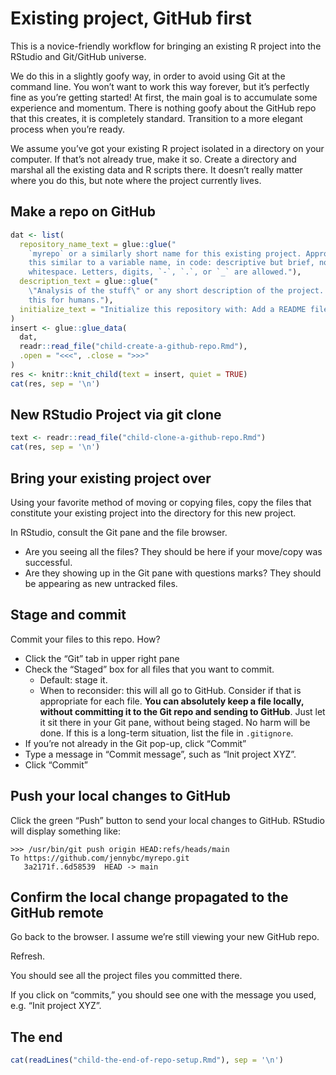# Existing project, GitHub first {#existing-github-first}

This is a novice-friendly workflow for bringing an existing R project into the RStudio and Git/GitHub universe.

We do this in a slightly goofy way, in order to avoid using Git at the command line.
You won't want to work this way forever, but it's perfectly fine as you're getting started!
At first, the main goal is to accumulate some experience and momentum.
There is nothing goofy about the GitHub repo that this creates, it is completely standard.
Transition to a more elegant process when you're ready.

We assume you've got your existing R project isolated in a directory on your computer.
If that's not already true, make it so.
Create a directory and marshal all the existing data and R scripts there.
It doesn't really matter where you do this, but note where the project currently lives.

## Make a repo on GitHub

```r
dat <- list(
  repository_name_text = glue::glue("
    `myrepo` or a similarly short name for this existing project. Approach \\
    this similar to a variable name, in code: descriptive but brief, no \\
    whitespace. Letters, digits, `-`, `.`, or `_` are allowed."),
  description_text = glue::glue("
    \"Analysis of the stuff\" or any short description of the project. Write \\
    this for humans."),
  initialize_text = "Initialize this repository with: Add a README file."
)
insert <- glue::glue_data(
  dat,
  readr::read_file("child-create-a-github-repo.Rmd"),
  .open = "<<<", .close = ">>>"
)
res <- knitr::knit_child(text = insert, quiet = TRUE)
cat(res, sep = '\n')
```

## New RStudio Project via git clone

```r
text <- readr::read_file("child-clone-a-github-repo.Rmd")
cat(res, sep = '\n')
```

## Bring your existing project over

Using your favorite method of moving or copying files, copy the files that constitute your existing project into the directory for this new project.

In RStudio, consult the Git pane and the file browser.

  * Are you seeing all the files? They should be here if your move/copy was successful.
  * Are they showing up in the Git pane with questions marks? They should be appearing as new untracked files.
  
## Stage and commit

Commit your files to this repo. How?

  * Click the "Git" tab in upper right pane
  * Check the "Staged" box for all files that you want to commit.
    - Default: stage it.
    - When to reconsider: this will all go to GitHub. Consider if that is
      appropriate for each file. **You can absolutely keep a file locally,
      without committing it to the Git repo and sending to GitHub**. Just let it
      sit there in your Git pane, without being staged. No harm will be done. If
      this is a long-term situation, list the file in `.gitignore`.
  * If you're not already in the Git pop-up, click "Commit"
  * Type a message in "Commit message", such as "Init project XYZ".
  * Click "Commit"

## Push your local changes to GitHub

Click the green "Push" button to send your local changes to GitHub.
RStudio will display something like:

```console
>>> /usr/bin/git push origin HEAD:refs/heads/main
To https://github.com/jennybc/myrepo.git
   3a2171f..6d58539  HEAD -> main
```

## Confirm the local change propagated to the GitHub remote

Go back to the browser.
I assume we're still viewing your new GitHub repo.

Refresh.

You should see all the project files you committed there.

If you click on "commits," you should see one with the message you used, e.g. "Init project XYZ".

## The end

```r
cat(readLines("child-the-end-of-repo-setup.Rmd"), sep = '\n')
```
